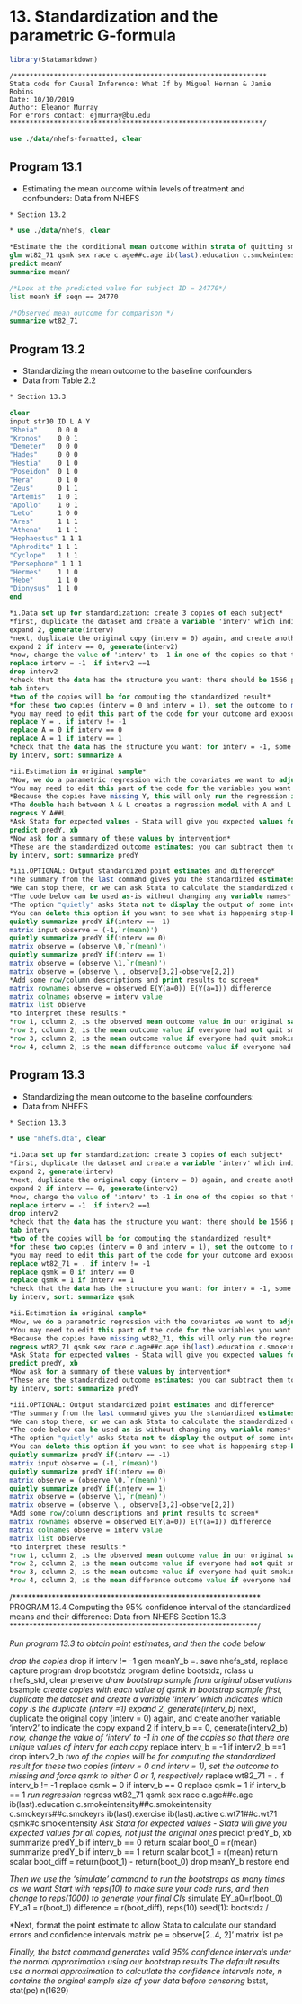 # 13. Standardization and the parametric G-formula{-}

```r
library(Statamarkdown)
```

```
/***************************************************************
Stata code for Causal Inference: What If by Miguel Hernan & Jamie Robins
Date: 10/10/2019
Author: Eleanor Murray 
For errors contact: ejmurray@bu.edu
***************************************************************/
```

```stata
use ./data/nhefs-formatted, clear
```

## Program 13.1
- Estimating the mean outcome within levels of treatment and confounders: Data from NHEFS

```stata
* Section 13.2

* use ./data/nhefs, clear

*Estimate the the conditional mean outcome within strata of quitting smoking and covariates, among the uncensored*/
glm wt82_71 qsmk sex race c.age##c.age ib(last).education c.smokeintensity##c.smokeintensity c.smokeyrs##c.smokeyrs ib(last).exercise ib(last).active c.wt71##c.wt71 qsmk##c.smokeintensity
predict meanY
summarize meanY

/*Look at the predicted value for subject ID = 24770*/
list meanY if seqn == 24770

/*Observed mean outcome for comparison */
summarize wt82_71
```

## Program 13.2
- Standardizing the mean outcome to the baseline confounders
- Data from Table 2.2

```stata
* Section 13.3

clear
input str10 ID L A Y
"Rheia" 	0 0 0 
"Kronos" 	0 0 1 
"Demeter" 	0 0 0 
"Hades" 	0 0 0 
"Hestia" 	0 1 0 
"Poseidon" 	0 1 0 
"Hera"  	0 1 0 
"Zeus" 		0 1 1 
"Artemis" 	1 0 1
"Apollo"	1 0 1
"Leto"		1 0 0
"Ares"		1 1 1
"Athena"	1 1 1
"Hephaestus" 1 1 1
"Aphrodite" 1 1 1
"Cyclope"	1 1 1
"Persephone" 1 1 1
"Hermes"	1 1 0
"Hebe"		1 1 0
"Dionysus"	1 1	0 
end

*i.Data set up for standardization: create 3 copies of each subject*
*first, duplicate the dataset and create a variable 'interv' which indicates which copy is the duplicate (interv =1)
expand 2, generate(interv)
*next, duplicate the original copy (interv = 0) again, and create another variable 'interv2' to indicate the copy
expand 2 if interv == 0, generate(interv2)
*now, change the value of 'interv' to -1 in one of the copies so that there are unique values of interv for each copy*
replace interv = -1  if interv2 ==1
drop interv2 
*check that the data has the structure you want: there should be 1566 people in each of the 3 levels of interv*
tab interv
*two of the copies will be for computing the standardized result*
*for these two copies (interv = 0 and interv = 1), set the outcome to missing and force qsmk to either 0 or 1, respectively*
*you may need to edit this part of the code for your outcome and exposure variables*
replace Y = . if interv != -1
replace A = 0 if interv == 0
replace A = 1 if interv == 1
*check that the data has the structure you want: for interv = -1, some people quit and some do not; for interv = 0 or 1, noone quits or everyone quits, respectively*
by interv, sort: summarize A

*ii.Estimation in original sample*
*Now, we do a parametric regression with the covariates we want to adjust for*
*You may need to edit this part of the code for the variables you want.*
*Because the copies have missing Y, this will only run the regression in the original copy*
*The double hash between A & L creates a regression model with A and L and a product term between A and L*
regress Y A##L
*Ask Stata for expected values - Stata will give you expected values for all copies, not just the original ones*
predict predY, xb
*Now ask for a summary of these values by intervention*
*These are the standardized outcome estimates: you can subtract them to get the standardized difference*
by interv, sort: summarize predY

*iii.OPTIONAL: Output standardized point estimates and difference*
*The summary from the last command gives you the standardized estimates*
*We can stop there, or we can ask Stata to calculate the standardized difference and display all the results in a simple table*
*The code below can be used as-is without changing any variable names*
*The option "quietly" asks Stata not to display the output of some intermediate calculations*
*You can delete this option if you want to see what is happening step-by-step*
quietly summarize predY if(interv == -1)
matrix input observe = (-1,`r(mean)')
quietly summarize predY if(interv == 0)
matrix observe = (observe \0,`r(mean)')
quietly summarize predY if(interv == 1)
matrix observe = (observe \1,`r(mean)')
matrix observe = (observe \., observe[3,2]-observe[2,2]) 
*Add some row/column descriptions and print results to screen*
matrix rownames observe = observed E(Y(a=0)) E(Y(a=1)) difference
matrix colnames observe = interv value
matrix list observe 
*to interpret these results:*
*row 1, column 2, is the observed mean outcome value in our original sample*
*row 2, column 2, is the mean outcome value if everyone had not quit smoking*
*row 3, column 2, is the mean outcome value if everyone had quit smoking*
*row 4, column 2, is the mean difference outcome value if everyone had quit smoking compared to if everyone had not quit smoking*
```

## Program 13.3
- Standardizing the mean outcome to the baseline confounders:
- Data from NHEFS

```stata
* Section 13.3

* use "nhefs.dta", clear

*i.Data set up for standardization: create 3 copies of each subject*
*first, duplicate the dataset and create a variable 'interv' which indicates which copy is the duplicate (interv =1)
expand 2, generate(interv)
*next, duplicate the original copy (interv = 0) again, and create another variable 'interv2' to indicate the copy
expand 2 if interv == 0, generate(interv2)
*now, change the value of 'interv' to -1 in one of the copies so that there are unique values of interv for each copy*
replace interv = -1  if interv2 ==1
drop interv2 
*check that the data has the structure you want: there should be 1566 people in each of the 3 levels of interv*
tab interv
*two of the copies will be for computing the standardized result*
*for these two copies (interv = 0 and interv = 1), set the outcome to missing and force qsmk to either 0 or 1, respectively*
*you may need to edit this part of the code for your outcome and exposure variables*
replace wt82_71 = . if interv != -1
replace qsmk = 0 if interv == 0
replace qsmk = 1 if interv == 1
*check that the data has the structure you want: for interv = -1, some people quit and some do not; for interv = 0 or 1, noone quits or everyone quits, respectively*
by interv, sort: summarize qsmk

*ii.Estimation in original sample*
*Now, we do a parametric regression with the covariates we want to adjust for*
*You may need to edit this part of the code for the variables you want.*
*Because the copies have missing wt82_71, this will only run the regression in the original copy*
regress wt82_71 qsmk sex race c.age##c.age ib(last).education c.smokeintensity##c.smokeintensity c.smokeyrs##c.smokeyrs ib(last).exercise ib(last).active c.wt71##c.wt71 qsmk#c.smokeintensity
*Ask Stata for expected values - Stata will give you expected values for all copies, not just the original ones*
predict predY, xb
*Now ask for a summary of these values by intervention*
*These are the standardized outcome estimates: you can subtract them to get the standardized difference*
by interv, sort: summarize predY

*iii.OPTIONAL: Output standardized point estimates and difference*
*The summary from the last command gives you the standardized estimates*
*We can stop there, or we can ask Stata to calculate the standardized difference and display all the results in a simple table*
*The code below can be used as-is without changing any variable names*
*The option "quietly" asks Stata not to display the output of some intermediate calculations*
*You can delete this option if you want to see what is happening step-by-step*
quietly summarize predY if(interv == -1)
matrix input observe = (-1,`r(mean)')
quietly summarize predY if(interv == 0)
matrix observe = (observe \0,`r(mean)')
quietly summarize predY if(interv == 1)
matrix observe = (observe \1,`r(mean)')
matrix observe = (observe \., observe[3,2]-observe[2,2]) 
*Add some row/column descriptions and print results to screen*
matrix rownames observe = observed E(Y(a=0)) E(Y(a=1)) difference
matrix colnames observe = interv value
matrix list observe 
*to interpret these results:*
*row 1, column 2, is the observed mean outcome value in our original sample*
*row 2, column 2, is the mean outcome value if everyone had not quit smoking*
*row 3, column 2, is the mean outcome value if everyone had quit smoking*
*row 4, column 2, is the mean difference outcome value if everyone had quit smoking compared to if everyone had not quit smoking*
```


/***************************************************************
PROGRAM 13.4
Computing the 95% confidence interval of the standardized means 
and their difference: Data from NHEFS
Section 13.3
***************************************************************/

*Run program 13.3 to obtain point estimates, and then the code below*

*drop the copies*
drop if interv != -1
gen meanY_b =.
save nhefs_std, replace
capture program drop bootstdz
program define bootstdz, rclass
	u nhefs_std, clear
		preserve
		*draw bootstrap sample from original observations*
		bsample 
		*create copies with each value of qsmk in bootstrap sample*
		*first, duplicate the dataset and create a variable 'interv' which indicates which copy is the duplicate (interv =1)
		expand 2, generate(interv_b)
		*next, duplicate the original copy (interv = 0) again, and create another variable 'interv2' to indicate the copy
		expand 2 if interv_b == 0, generate(interv2_b)
		*now, change the value of 'interv' to -1 in one of the copies so that there are unique values of interv for each copy*
		replace interv_b = -1  if interv2_b ==1
		drop interv2_b
		*two of the copies will be for computing the standardized result*
		*for these two copies (interv = 0 and interv = 1), set the outcome to missing and force qsmk to either 0 or 1, respectively*
		replace wt82_71 = . if interv_b != -1
		replace qsmk = 0 if interv_b == 0
		replace qsmk = 1 if interv_b == 1
		*run regression*
		regress wt82_71 qsmk sex race c.age##c.age ib(last).education c.smokeintensity##c.smokeintensity c.smokeyrs##c.smokeyrs ib(last).exercise ib(last).active c.wt71##c.wt71 qsmk#c.smokeintensity
		*Ask Stata for expected values - Stata will give you expected values for all copies, not just the original ones*
		predict predY_b, xb
		summarize predY_b if interv_b == 0
		return scalar boot_0 = r(mean)
		summarize predY_b if interv_b == 1
		return scalar boot_1 = r(mean)
		return scalar boot_diff = return(boot_1) - return(boot_0)
	drop meanY_b
	restore
end

*Then we use the 'simulate' command to run the bootstraps as many times as we want*
*Start with reps(10) to make sure your code runs, and then change to reps(1000) to generate your final CIs*
simulate EY_a0=r(boot_0) EY_a1 = r(boot_1) difference = r(boot_diff), reps(10) seed(1): bootstdz /

*Next, format the point estimate to allow Stata to calculate our standard errors and confidence intervals
matrix pe = observe[2..4, 2]'
matrix list pe

*Finally, the bstat command generates valid 95% confidence intervals under the normal approximation using our bootstrap results*
*The default results use a normal approximation to calcutlate the confidence intervals*
*note, n contains the original sample size of your data before censoring*
bstat, stat(pe) n(1629) 

